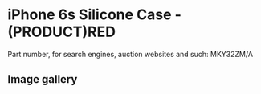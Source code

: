 
# iPhone 6s Silicone Case - (PRODUCT)RED

Part number, for search engines, auction websites and such: MKY32ZM/A

## Image gallery

<div style={{ width: "768px" }}>
  <GalleryComponent
    images={[
      {
        original: "/everysource/MKY32.png",
        thumbnail: "/everypreview/MKY32.png",
      },
      {
        original: "/everysource/MKY32_AV1_GOLD.png",
        thumbnail: "/everypreview/MKY32_AV1_GOLD.png",
      },
      {
        original: "/everysource/MKY32_AV1_SILVER.png",
        thumbnail: "/everypreview/MKY32_AV1_SILVER.png",
      },
      {
        original: "/everysource/MKY32_AV1_SPACE_GRAY.png",
        thumbnail: "/everypreview/MKY32_AV1_SPACE_GRAY.png",
      }
    ]}
  />
</div>